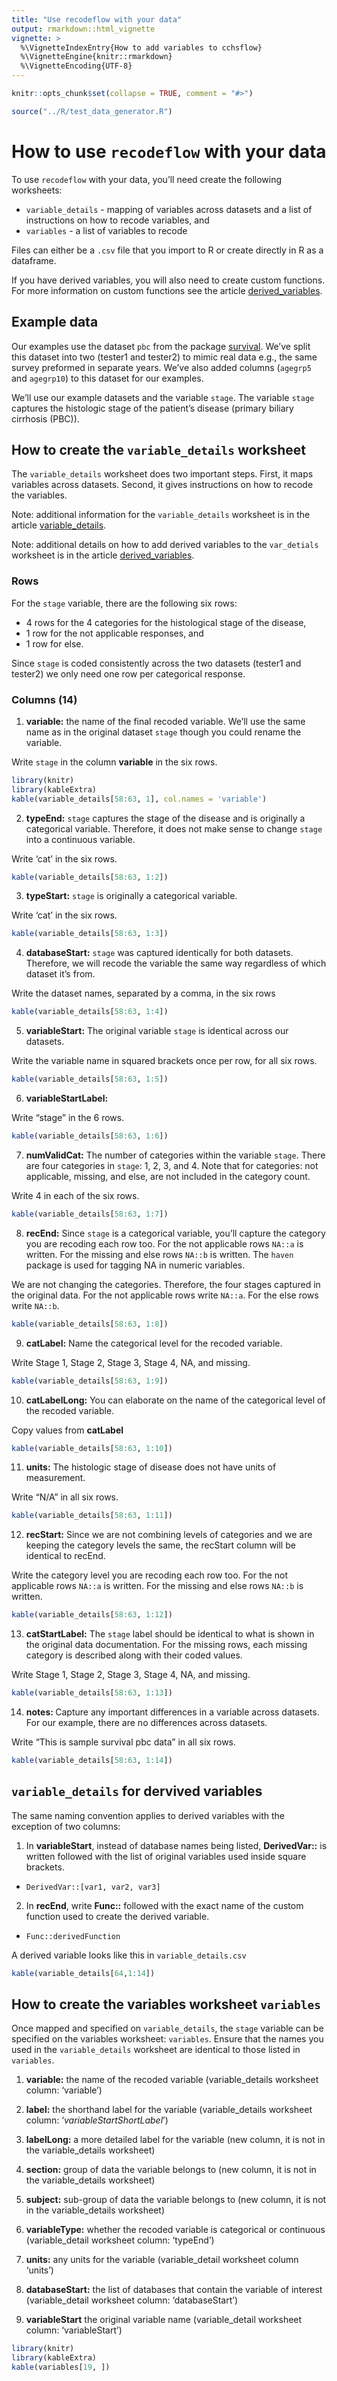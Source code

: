 ```yaml
---
title: "Use recodeflow with your data"
output: rmarkdown::html_vignette
vignette: >
  %\VignetteIndexEntry{How to add variables to cchsflow}     
  %\VignetteEngine{knitr::rmarkdown} 
  %\VignetteEncoding{UTF-8}
---
```


```r
knitr::opts_chunk$set(collapse = TRUE, comment = "#>")

source("../R/test_data_generator.R")
```


# How to use `recodeflow` with your data

To use `recodeflow` with your data, you'll need create the following worksheets:

- `variable_details` - mapping of variables across datasets and a list of instructions on how to recode variables, and
- `variables` - a list of variables to recode

Files can either be a `.csv` file that you import to R or create directly in R as a dataframe.

If you have derived variables, you will also need to create custom functions. For more information on custom functions see the article [derived_variables](../reference/derived_variables.html).


## Example data

Our examples use the dataset `pbc` from the package [survival](https://cran.r-project.org/web/packages/survival/index.html). We've split this dataset into two (tester1 and tester2) to mimic real data e.g., the same survey preformed in separate years. We've also added columns (`agegrp5` and `agegrp10`) to this dataset for our examples.

We'll use our example datasets and the variable `stage`.
The variable `stage` captures the histologic stage of the patient's disease (primary biliary cirrhosis (PBC)).

## How to create the `variable_details` worksheet

The `variable_details` worksheet does two important steps. First, it maps variables across datasets. Second, it gives instructions on how to recode the variables. 

Note: additional information for the `variable_details` worksheet is in the article [variable_details](../reference/variable_details.html).

Note: additional details on how to add derived variables to the `var_detials` worksheet is in the article [derived_variables](../reference/derived_variables.html).


### Rows

For the `stage` variable, there are the following six rows:

- 4 rows for the 4 categories for the histological stage of the disease, 
- 1 row for the not applicable responses, and 
- 1 row for else. 

Since `stage` is coded consistently across the two datasets (tester1 and tester2) we only need one row per categorical response.

### Columns (14)

1. **variable:** the name of the final recoded variable. We'll use the same name as in the original dataset `stage` though you could rename the variable.

Write `stage` in the column **variable** in the six rows.

```r
library(knitr)
library(kableExtra)
kable(variable_details[58:63, 1], col.names = 'variable')
```

2. **typeEnd:** `stage` captures the stage of the disease and is originally a categorical variable. Therefore, it does not make sense to change `stage` into a continuous variable. 

Write 'cat' in the six rows.

```r
kable(variable_details[58:63, 1:2])
```

3. **typeStart:** `stage` is originally a categorical variable.

Write 'cat' in the six rows.

```r
kable(variable_details[58:63, 1:3])
```

4. **databaseStart:** `stage` was captured identically for both datasets. Therefore, we will recode the variable the same way regardless of which dataset it's from.

Write the dataset names, separated by a comma, in the six rows

```r
kable(variable_details[58:63, 1:4])
```

5. **variableStart:** The original variable `stage` is identical across our datasets. 

Write the variable name in squared brackets once per row, for all six rows.

```r
kable(variable_details[58:63, 1:5])
```

6. **variableStartLabel:** 

Write "stage" in the 6 rows.

```r
kable(variable_details[58:63, 1:6])
```

7. **numValidCat:** The number of categories within the variable `stage`. There are four categories in `stage`: 1, 2, 3, and 4. Note that for categories: not applicable, missing, and else, are not included in the category count.

Write 4 in each of the six rows.

```r
kable(variable_details[58:63, 1:7])
```

8. **recEnd:** Since `stage` is a categorical variable, you'll capture the category you are recoding each row too. For the not applicable rows `NA::a` is written. For the missing and else rows `NA::b` is written. The `haven` package is used for tagging NA in numeric variables.

We are not changing the categories. Therefore, the four stages captured in the original data. For the not applicable rows write `NA::a`. For the else rows write `NA::b`.

```r
kable(variable_details[58:63, 1:8])
```

9. **catLabel:** Name the categorical level for the recoded variable.

Write Stage 1, Stage 2, Stage 3, Stage 4, NA, and missing.

```r
kable(variable_details[58:63, 1:9])
```

10. **catLabelLong:** You can elaborate on the name of the categorical level of the recoded variable.

Copy values from **catLabel**

```r
kable(variable_details[58:63, 1:10])
```

11. **units:** The histologic stage of disease does not have units of measurement. 

Write "N/A" in all six rows.

```r
kable(variable_details[58:63, 1:11])
```

12. **recStart:** Since we are not combining levels of categories and we are keeping the category levels the same, the recStart column will be identical to recEnd. 

Write the category level you are recoding each row too. For the not applicable rows `NA::a` is written. For the missing and else rows `NA::b` is written.

```r
kable(variable_details[58:63, 1:12])
```

13. **catStartLabel:** The `stage` label should be identical to what is shown in the original data documentation. For the missing rows, each missing category is described along with their coded values.

Write Stage 1, Stage 2, Stage 3, Stage 4, NA, and missing.

```r
kable(variable_details[58:63, 1:13])
```

14. **notes: ** Capture any important differences in a variable across datasets. For our example, there are no differences across datasets.

Write "This is sample survival pbc data" in all six rows.

```r
kable(variable_details[58:63, 1:14])
```

## `variable_details` for dervived variables

The same naming convention applies to derived variables with the exception of two columns:

1. In **variableStart**, instead of database names being listed, **DerivedVar::** is written followed with the list of original variables used inside square brackets. 
+ `DerivedVar::[var1, var2, var3]`

2. In **recEnd**, write **Func::** followed with the exact name of the custom function used to create the derived variable.
+ `Func::derivedFunction`

A derived variable looks like this in `variable_details.csv`

```r
kable(variable_details[64,1:14])
```

## How to create the variables worksheet `variables`

Once mapped and specified on `variable_details`, the `stage` variable can be specified on the variables worksheet: `variables`. Ensure that the names you used in the `variable_details` worksheet are identical to those listed in `variables`.

1. **variable:** the name of the recoded variable (variable_details worksheet column: 'variable')

2. **label:** the shorthand label for the variable (variable_details worksheet column: '*variableStartShortLabel*')

3. **labelLong:** a more detailed label for the variable (new column, it is not in the variable_details worksheet)

4. **section:** group of data the variable belongs to (new column, it is not in the variable_details worksheet)

5. **subject:** sub-group of data the variable belongs to (new column, it is not in the variable_details worksheet)

6. **variableType:** whether the recoded variable is categorical or continuous (variable_detail worksheet column: 'typeEnd')

7. **units:** any units for the variable (variable_detail worksheet column 'units')

8. **databaseStart:** the list of databases that contain the variable of interest (variable_detail worksheet column: 'databaseStart')

9. **variableStart** the original variable name (variable_detail worksheet column: 'variableStart')

```r
library(knitr)
library(kableExtra)
kable(variables[19, ])
```


